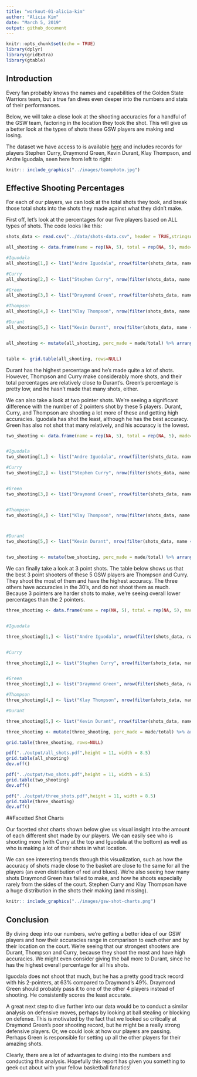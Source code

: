 ```yaml
---
title: "workout-01-alicia-kim"
author: "Alicia Kim"
date: "March 5, 2019"
output: github_document
---
```


```r
knitr::opts_chunk$set(echo = TRUE)
library(dplyr)
library(gridExtra)
library(gtable)
```

## Introduction
Every fan probably knows the names and capabilities of the Golden State Warriors team, but a true fan dives even deeper into the numbers and stats of their performances.  

Below, we will take a close look at the shooting accuracies for a handful of the GSW team, factoring in the location they took the shot.  This will give us a better look at the types of shots these GSW players are making and losing.  


The dataset we have access to is available [here](https://github.com/ucb-stat133/stat133-hws) and includes records for players Stephen Curry, Draymond Green, Kevin Durant, Klay Thompson, and Andre Iguodala, seen here from left to right:

```r
knitr:: include_graphics("../images/teamphoto.jpg")

```


## Effective Shooting Percentages

For each of our players, we can look at the total shots they took, and break those total shots into the shots they made against what they didn't make.  


First off, let's look at the percentages for our five players based on ALL types of shots.  The code looks like this:

```r
shots_data <- read.csv("../data/shots-data.csv", header = TRUE,stringsAsFactors = FALSE)

all_shooting <- data.frame(name = rep(NA, 5), total = rep(NA, 5), made=rep(NA,5), stringsAsFactors = FALSE)

#Iguodala
all_shooting[1,] <- list("Andre Iguodala", nrow(filter(shots_data, name == "Andre Iguodala")), nrow(filter(shots_data, name == "Andre Iguodala", shot_made_flag == "shot_yes")))

#Curry
all_shooting[2,] <- list("Stephen Curry", nrow(filter(shots_data, name == "Stephen Curry")), nrow(filter(shots_data, name == "Stephen Curry", shot_made_flag == "shot_yes")))

#Green
all_shooting[3,] <- list("Draymond Green", nrow(filter(shots_data, name == "Draymond Green")), nrow(filter(shots_data, name == "Draymond Green", shot_made_flag == "shot_yes")))

#Thompson
all_shooting[4,] <- list("Klay Thompson", nrow(filter(shots_data, name == "Klay Thompson")), nrow(filter(shots_data, name == "Klay Thompson", shot_made_flag == "shot_yes")))

#Durant
all_shooting[5,] <- list("Kevin Durant", nrow(filter(shots_data, name == "Kevin Durant")), nrow(filter(shots_data, name == "Kevin Durant", shot_made_flag == "shot_yes")))


all_shooting <- mutate(all_shooting, perc_made = made/total) %>% arrange(desc(perc_made))


table <- grid.table(all_shooting, rows=NULL)

```

Durant has the highest percentage and he's made quite a lot of shots.  However, Thompson and Curry make considerably more shots, and their total percentages are relatively close to Durant's.  Green's percentage is pretty low, and he hasn't made that many shots, either.  

We can also take a look at two pointer shots. We're seeing a significant difference with the number of 2 pointers shot by these 5 players.  Durant, Curry, and Thompson are shooting a lot more of these and getting high accuracies.  Iguodala has shot the least, although he has the best accuracy.  Green has also not shot that many relatively, and his accuracy is the lowest.

```r

two_shooting <- data.frame(name = rep(NA, 5), total = rep(NA, 5), made=rep(NA,5), stringsAsFactors = FALSE)


#Iguodala
two_shooting[1,] <- list("Andre Iguodala", nrow(filter(shots_data, name == "Andre Iguodala", shot_type == "2PT Field Goal")), nrow(filter(shots_data, name == "Andre Iguodala", shot_type == "2PT Field Goal", shot_made_flag == "shot_yes")))

#Curry
two_shooting[2,] <- list("Stephen Curry", nrow(filter(shots_data, name == "Stephen Curry", shot_type == "2PT Field Goal")), nrow(filter(shots_data, name == "Stephen Curry", shot_type == "2PT Field Goal", shot_made_flag == "shot_yes")))


#Green
two_shooting[3,] <- list("Draymond Green", nrow(filter(shots_data, name == "Draymond Green", shot_type == "2PT Field Goal")), nrow(filter(shots_data, name == "Draymond Green", shot_type == "2PT Field Goal", shot_made_flag == "shot_yes")))


#Thompson
two_shooting[4,] <- list("Klay Thompson", nrow(filter(shots_data, name == "Klay Thompson", shot_type == "2PT Field Goal")), nrow(filter(shots_data, name == "Klay Thompson", shot_type == "2PT Field Goal", shot_made_flag == "shot_yes")))



#Durant
two_shooting[5,] <- list("Kevin Durant", nrow(filter(shots_data, name == "Kevin Durant", shot_type == "2PT Field Goal")), nrow(filter(shots_data, name == "Kevin Durant", shot_type == "2PT Field Goal", shot_made_flag == "shot_yes")))


two_shooting <- mutate(two_shooting, perc_made = made/total) %>% arrange(desc(perc_made))

```


We can finally take a look at 3 point shots.  The table below shows us that the best 3 point shooters of these 5 GSW players are Thompson and Curry.  They shoot the most of them and have the highest accuracy.  The three others have accuracies in the 30's, and do not shoot them as much.  Because 3 pointers are harder shots to make, we're seeing overall lower percentages than the 2 pointers.

```r

three_shooting <- data.frame(name = rep(NA, 5), total = rep(NA, 5), made=rep(NA,5), stringsAsFactors = FALSE)


#Iguodala

three_shooting[1,] <- list("Andre Iguodala", nrow(filter(shots_data, name == "Andre Iguodala", shot_type == "3PT Field Goal")), nrow(filter(shots_data, name == "Andre Iguodala", shot_type == "3PT Field Goal", shot_made_flag == "shot_yes")))


#Curry

three_shooting[2,] <- list("Stephen Curry", nrow(filter(shots_data, name == "Stephen Curry", shot_type == "3PT Field Goal")), nrow(filter(shots_data, name == "Stephen Curry", shot_type == "3PT Field Goal", shot_made_flag == "shot_yes")))


#Green
three_shooting[3,] <- list("Draymond Green", nrow(filter(shots_data, name == "Draymond Green", shot_type == "3PT Field Goal")), nrow(filter(shots_data, name == "Draymond Green", shot_type == "3PT Field Goal", shot_made_flag == "shot_yes")))

#Thompson
three_shooting[4,] <- list("Klay Thompson", nrow(filter(shots_data, name == "Klay Thompson", shot_type == "3PT Field Goal")), nrow(filter(shots_data, name == "Klay Thompson", shot_type == "3PT Field Goal", shot_made_flag == "shot_yes")))

#Durant

three_shooting[5,] <- list("Kevin Durant", nrow(filter(shots_data, name == "Kevin Durant", shot_type == "3PT Field Goal")), nrow(filter(shots_data, name == "Kevin Durant", shot_type == "3PT Field Goal", shot_made_flag == "shot_yes")))

three_shooting <- mutate(three_shooting, perc_made = made/total) %>% arrange(desc(perc_made))

grid.table(three_shooting, rows=NULL)
```


```r
pdf("../output/all_shots.pdf",height = 11, width = 8.5)
grid.table(all_shooting)
dev.off()
```
```r
pdf("../output/two_shots.pdf",height = 11, width = 8.5)
grid.table(two_shooting)
dev.off()
```

```r
pdf("../output/three_shots.pdf",height = 11, width = 8.5)
grid.table(three_shooting)
dev.off()
```


##Facetted Shot Charts

Our facetted shot charts shown below give us visual insight into the amount of each different shot made by our players.  We can easily see who is shooting more (with Curry at the top and Iguodala at the bottom) as well as who is making a lot of their shots in what location.  

We can see interesting trends through this visualization, such as how the accuracy of shots made close to the basket are close to the same for all the players (an even distribution of red and blues).  We're also seeing how many shots Draymond Green has failed to make, and how he shoots especially rarely from the sides of the court.  Stephen Curry and Klay Thompson have a huge distribution in the shots their making (and missing). 



```r
knitr:: include_graphics("../images/gsw-shot-charts.png")

```

## Conclusion

By diving deep into our numbers, we're getting a better idea of our GSW players and how their accuracies range in comparison to each other and by their location on the court.  We're seeing that our strongest shooters are Durant, Thompson and Curry, because they shoot the most and have high accuracies.  We might even consider giving the ball more to Durant, since he has the highest overall percentage for all his shots.  

Iguodala does not shoot that much, but he has a pretty good track record with his 2-pointers, at 63% compared to Draymond's 49%.  Draymond Green should probably pass it to one of the other 4 players instead of shooting. He consistently scores the least accurate.

A great next step to dive further into our data would be to conduct a similar analysis on defensive moves, perhaps by looking at ball stealing or blocking on defense.  This is motivated by the fact that we looked so critically at Draymond Green's poor shooting record, but he might be a really strong defensive players.  Or, we could look at how our players are passing. Perhaps Green is responsible for setting up all the other players for their amazing shots. 

Clearly, there are a lot of advantages to diving into the numbers and conducting this analysis.  Hopefully this report has given you something to geek out about with your fellow basketball fanatics!